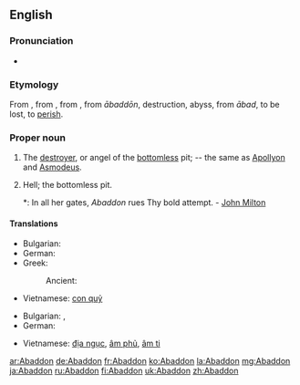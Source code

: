{{wikisource1911Enc|Abaddon}}
==English==

===Pronunciation===
* {{IPA|/əˈ.bæ.dən/}}

===Etymology===
From {{etyl|enm}}, from {{etyl|LL.}}, from {{etyl|grc}} {{term|Ἀβαδδών||Abaddon|tr=Abaddōn|lang=grc}}, from {{etyl|he}} {{term|אבדון|lang=he}} ''ābaddōn'', destruction, abyss, from {{Hebr|[[אבד]]}} ''ābad'', to be lost, to [[perish]].

===Proper noun===
{{en-proper noun|s}}

# The [[destroyer]], or angel of the [[bottomless]] pit; -- the same as [[Apollyon]] and [[Asmodeus]].
# {{poetic}} Hell; the bottomless pit.
#*: In all her gates, ''Abaddon'' rues Thy bold attempt. - [[w:John Milton|John Milton]]

====Translations====
{{trans-top|the destroyer}}
* Bulgarian: {{t|bg|Ангелът на мрака}}
* German: {{t+|de|Abaddon|m}}
* Greek:
*: Ancient: {{tø|grc|Ἀβαδδών|m|tr=Abbadōn|sc=polytonic}}
{{trans-mid}}
* Vietnamese: [[con quỷ]]
{{trans-bottom}}

{{trans-top|Hell}}
* Bulgarian: {{t|bg|преизподня}}, {{t|bg|пъкъл}}
* German: {{t+|de|Abaddon|m}}
{{trans-mid}}
* Vietnamese: [[địa ngục]], [[âm phủ]], [[âm ti]]
{{trans-bottom}}

[[ar:Abaddon]]
[[de:Abaddon]]
[[fr:Abaddon]]
[[ko:Abaddon]]
[[la:Abaddon]]
[[mg:Abaddon]]
[[ja:Abaddon]]
[[ru:Abaddon]]
[[fi:Abaddon]]
[[uk:Abaddon]]
[[zh:Abaddon]]